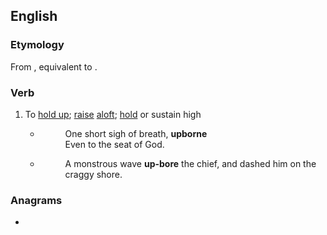 ==English==

===Etymology===
From {{inh|en|enm|upberen}}, equivalent to {{prefix|en|up|bear}}.

===Verb===
{{en-verb|||upbore|upborne|past_ptc2=upbore|past_ptc2_qual=archaic, poetic}}

# {{lb|en|dated|transitive}} To [[hold up]]; [[raise]] [[aloft]]; [[hold]] or sustain high
#* {{RQ:Milton Paradise Lost|9}}
#*: One short sigh of breath, '''upborne'''<br>Even to the seat of God.
#* {{RQ:Pope Odyssey|5}}
#*: A monstrous wave '''up-bore''' the chief, and dashed him on the craggy shore.

===Anagrams===
* {{anagrams|en|a=abepru|bear up}}
